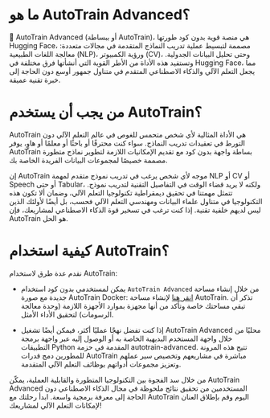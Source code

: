 # ما هو AutoTrain Advanced؟

🤗 AutoTrain Advanced (أو ببساطة AutoTrain)، هي منصة قوية بدون كود طورتها Hugging Face، مصممة لتبسيط عملية تدريب النماذج المتقدمة في مجالات متعددة: معالجة اللغات الطبيعية (NLP)، ورؤية الكمبيوتر (CV)، وحتى تحليل البيانات الجدولية. وتستفيد هذه الأداة من الأطر القوية التي أنشأتها فرق مختلفة في Hugging Face، مما يجعل التعلم الآلي والذكاء الاصطناعي المتقدم في متناول جمهور أوسع دون الحاجة إلى خبرة تقنية عميقة.

# من يجب أن يستخدم AutoTrain؟

AutoTrain هي الأداة المثالية لأي شخص متحمس للغوص في عالم التعلم الآلي دون التورط في تعقيدات تدريب النماذج. سواء كنت محترفًا أو باحثًا أو معلمًا أو هاوٍ، يوفر AutoTrain بساطة واجهة بدون كود مع تقديم الإمكانيات اللازمة لتطوير نماذج متطورة مصممة خصيصًا لمجموعات البيانات الفريدة الخاصة بك.

إن AutoTrain موجه لأي شخص يرغب في تدريب نموذج متقدم لمهمة NLP أو CV أو Speech أو حتى Tabular، ولكنه لا يريد قضاء الوقت في التفاصيل التقنية لتدريب نموذج. تتمثل مهمتنا في تحقيق ديمقراطية تكنولوجيا التعلم الآلي، وضمان ألا تكون هذه التكنولوجيا في متناول علماء البيانات ومهندسي التعلم الآلي فحسب، بل أيضًا لأولئك الذين ليس لديهم خلفية تقنية. إذا كنت ترغب في تسخير قوة الذكاء الاصطناعي لمشاريعك، فإن AutoTrain هو الحل.

# كيفية استخدام AutoTrain؟

نقدم عدة طرق لاستخدام AutoTrain:

- يمكن لمستخدمي بدون كود استخدام `AutoTrain Advanced` من خلال إنشاء مساحة جديدة مع صورة AutoTrain Docker: [انقر هنا](https://huggingface.co/login?next=/spaces/autotrain-projects/autotrain-advanced?duplicate=true) لإنشاء مساحة AutoTrain. تذكر أن تبقي مساحتك خاصة وتأكد من أنها مجهزة بموارد الأجهزة اللازمة (وحدة معالجة الرسومات) لتحقيق الأداء الأمثل.

- إذا كنت تفضل نهجًا عمليًا أكثر، فيمكن أيضًا تشغيل AutoTrain Advanced محليًا من خلال واجهة المستخدم البديهية الخاصة به أو الوصول إليه عبر واجهة برمجة التطبيقات Python المقدمة في حزمة autotrain-advanced. تتيح هذه المرونة للمطورين دمج قدرات AutoTrain مباشرة في مشاريعهم وتخصيص سير عملهم وتعزيز مجموعات أدواتهم بوظائف التعلم الآلي المتقدمة.

من خلال سد الفجوة بين التكنولوجيا المتطورة والقابلية العملية، يمكّن AutoTrain Advanced المستخدمين من تحقيق نتائج ملحوظة في مجال الذكاء الاصطناعي دون الحاجة إلى معرفة برمجية واسعة. ابدأ رحلتك مع AutoTrain اليوم وقم بإطلاق العنان لإمكانات التعلم الآلي لمشاريعك!